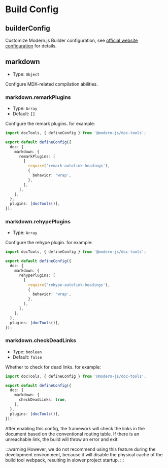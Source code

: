 # Build Config

## builderConfig

Customize Modern.js Builder configuration, see [official website configuration](https://modernjs.dev/builder/api/index.html) for details.

## markdown

- Type: `Object`

Configure MDX-related compilation abilities.

### markdown.remarkPlugins

- Type: `Array`
- Default: `[]`

Configure the remark plugins. for example:

```ts title="modern.config.ts"
import docTools, { defineConfig } from '@modern-js/doc-tools';

export default defineConfig({
  doc: {
    markdown: {
      remarkPlugins: [
        [
          require('remark-autolink-headings'),
          {
            behavior: 'wrap',
          },
        ],
      ],
    },
  },
  plugins: [docTools()],
});
```

### markdown.rehypePlugins

- Type: `Array`

Configure the rehype plugin. for example:

```ts title="modern.config.ts"
import docTools, { defineConfig } from '@modern-js/doc-tools';

export default defineConfig({
  doc: {
    markdown: {
      rehypePlugins: [
        [
          require('rehype-autolink-headings'),
          {
            behavior: 'wrap',
          },
        ],
      ],
    },
  },
  plugins: [docTools()],
});
```

### markdown.checkDeadLinks

- Type: `boolean`
- Default: `false`

Whether to check for dead links. for example:

```ts title="modern.config.ts"
import docTools, { defineConfig } from '@modern-js/doc-tools';

export default defineConfig({
  doc: {
    markdown: {
      checkDeadLinks: true,
    },
  },
  plugins: [docTools()],
});
```

After enabling this config, the framework will check the links in the document based on the conventional routing table. If there is an unreachable link, the build will throw an error and exit.

:::warning
However, we do not recommend using this feature during the development environment, because it will disable the physical cache of the build tool webpack, resulting in slower project startup.
:::
